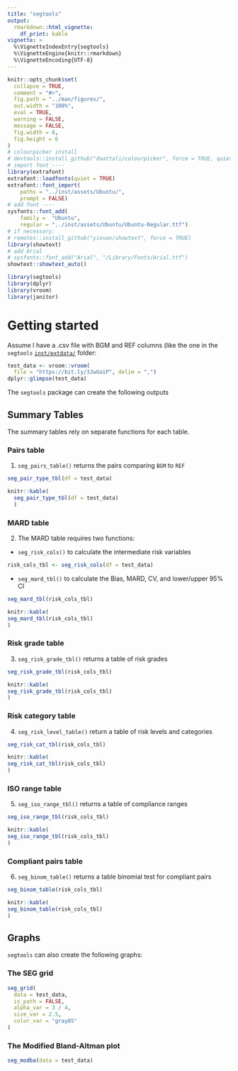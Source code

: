 ```yaml
---
title: "segtools"
output: 
  rmarkdown::html_vignette:
    df_print: kable
vignette: >
  %\VignetteIndexEntry{segtools}
  %\VignetteEngine{knitr::rmarkdown}
  %\VignetteEncoding{UTF-8}
---
```



```r
knitr::opts_chunk$set(
  collapse = TRUE,
  comment = "#>",
  fig.path = "../man/figures/",
  out.width = "100%",
  eval = TRUE,
  warning = FALSE,
  message = FALSE,
  fig.width = 8,
  fig.height = 6
)
# colourpicker install
# devtools::install_github("daattali/colourpicker", force = TRUE, quiet = TRUE)
# import font ----
library(extrafont)
extrafont::loadfonts(quiet = TRUE)
extrafont::font_import(
    paths = "../inst/assets/Ubuntu/",
    prompt = FALSE)
# add font ----
sysfonts::font_add(
    family =  "Ubuntu", 
    regular = "../inst/assets/Ubuntu/Ubuntu-Regular.ttf")
# if necessary: 
# remotes::install_github("yixuan/showtext", force = TRUE)
library(showtext)
# add Arial
# sysfonts::font_add("Arial", "/Library/Fonts/Arial.ttf")
showtext::showtext_auto()
```

```r
library(segtools)
library(dplyr)
library(vroom)
library(janitor)
```

# Getting started 

Assume I have a .csv file with BGM and REF columns (like the one in the `segtools` [`inst/extdata/`](https://github.com/mjfrigaard/segtools/tree/main/inst/extdata) folder:

```r
test_data <- vroom::vroom(
  file = "https://bit.ly/3JwGoiP", delim = ",")
dplyr::glimpse(test_data)
```

The `segtools` package can create the following outputs

## Summary Tables 

The summary tables rely on separate functions for each table. 

### Pairs table

1. `seg_pairs_table()` returns the pairs comparing `BGM` to `REF`

```r
seg_pair_type_tbl(df = test_data)
```

```r
knitr::kable(
  seg_pair_type_tbl(df = test_data)
  )
```

### MARD table

2. The MARD table requires two functions: 

  - `seg_risk_cols()` to calculate the intermediate risk variables  
    
```r
risk_cols_tbl <- seg_risk_cols(df = test_data)
```
  
  - `seg_mard_tbl()` to calculate the Bias, MARD, CV, and lower/upper 95% CI 
    
```r
seg_mard_tbl(risk_cols_tbl)
```

```r
knitr::kable(
seg_mard_tbl(risk_cols_tbl)
)
```

### Risk grade table    

3. `seg_risk_grade_tbl()` returns a table of risk grades 

```r
seg_risk_grade_tbl(risk_cols_tbl)
```

```r
knitr::kable(
seg_risk_grade_tbl(risk_cols_tbl)
)
```

### Risk category table

4. `seg_risk_level_table()` return a table of risk levels and categories

```r
seg_risk_cat_tbl(risk_cols_tbl)
```

```r
knitr::kable(
seg_risk_cat_tbl(risk_cols_tbl)
)
```


### ISO range table

5. `seg_iso_range_tbl()` returns a table of compliance ranges 

```r
seg_iso_range_tbl(risk_cols_tbl)
```

```r
knitr::kable(
seg_iso_range_tbl(risk_cols_tbl)
)
```

### Compliant pairs table

6. `seg_binom_table()` returns a table binomial test for compliant pairs

```r
seg_binom_table(risk_cols_tbl)
```

```r
knitr::kable(
seg_binom_table(risk_cols_tbl)
)
```

## Graphs 

`segtools` can also create the following graphs:

### The SEG grid

```r
seg_grid(
  data = test_data,
  is_path = FALSE,
  alpha_var = 3 / 4,
  size_var = 2.5,
  color_var = "gray85"
)
```

### The Modified Bland-Altman plot

```r
seg_modba(data = test_data)
```
